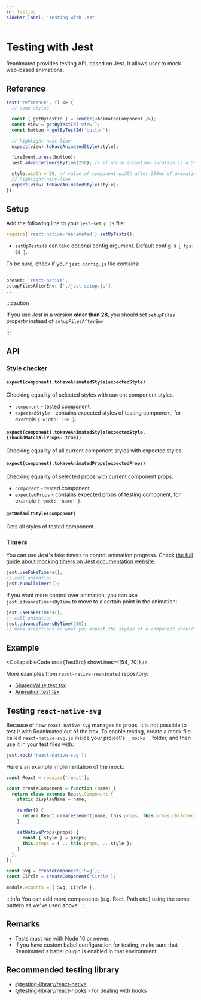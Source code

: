 ```yaml
---
id: testing
sidebar_label: 'Testing with Jest'
---
```



# Testing with Jest

Reanimated provides testing API, based on Jest. It allows user to mock web-based animations.

## Reference

```js
test('reference', () => {
  // some styles

  const { getByTestId } = render(<AnimatedComponent />);
  const view = getByTestId('view');
  const button = getByTestId('button');

  // highlight-next-line
  expect(view).toHaveAnimatedStyle(style);

  fireEvent.press(button);
  jest.advanceTimersByTime(250); // if whole animation duration is a 500ms

  style.width = 50; // value of component width after 250ms of animation
  // highlight-next-line
  expect(view).toHaveAnimatedStyle(style);
});
```

## Setup

Add the following line to your `jest-setup.js` file:

```js
require('react-native-reanimated').setUpTests();
```

- `setUpTests()` can take optional config argument. Default config is `{ fps: 60 }`.

To be sure, check if your `jest.config.js` file contains:

```js
...
preset: 'react-native',
setupFilesAfterEnv: ['./jest-setup.js'],
...
```

:::caution

If you use Jest in a version **older than 28**, you should set `setupFiles` property instead of `setupFilesAfterEnv`

:::

## API

### Style checker

#### `expect(component).toHaveAnimatedStyle(expectedStyle)`

Checking equality of selected styles with current component styles.

- `component` - tested component.
- `expectedStyle` - contains expected styles of testing component, for example `{ width: 100 }`.

#### `expect(component).toHaveAnimatedStyle(expectedStyle, {shouldMatchAllProps: true})`

Checking equality of all current component styles with expected styles.

#### `expect(component).toHaveAnimatedProps(expectedProps)`

Checking equality of selected props with current component props.

- `component` - tested component.
- `expectedProps` - contains expected props of testing component, for example `{ text: 'name' }`.

#### `getDefaultStyle(component)`

Gets all styles of tested component.

### Timers

You can use Jest's fake timers to control animation progress.
Check [the full guide about mocking timers on Jest documentation website](https://jestjs.io/docs/timer-mocks).

```js
jest.useFakeTimers();
// call animation
jest.runAllTimers();
```

If you want more control over animation, you can use `jest.advanceTimersByTime` to move to a certain point in the animation:

```js
jest.useFakeTimers();
// call animation
jest.advanceTimersByTime(250);
// make assertions on what you expect the styles of a component should be after 250ms
```

## Example

<CollapsibleCode src={TestSrc} showLines={[54, 70]} />

More examples from `react-native-reanimated` repository:

- [SharedValue.test.tsx](https://github.com/software-mansion/react-native-reanimated/tree/main/packages/react-native-reanimated/__tests__/SharedValue.test.tsx)
- [Animation.test.tsx](https://github.com/software-mansion/react-native-reanimated/blob/main/packages/react-native-reanimated/__tests__/Animation.test.tsx)

## Testing `react-native-svg`

Because of how `react-native-svg` manages its props, it is not possible to test it with Reanimated out of the box.
To enable testing, create a mock file called `react-native-svg.js` inside your project's `__mocks__` folder, and then use it in your test files with:

```js
jest.mock('react-native-svg');
```

Here's an example implementation of the mock:

```js
const React = require('react');

const createComponent = function (name) {
  return class extends React.Component {
    static displayName = name;

    render() {
      return React.createElement(name, this.props, this.props.children);
    }

    setNativeProps(props) {
      const { style } = props;
      this.props = { ...this.props, ...style };
    }
  };
};

const Svg = createComponent('Svg');
const Circle = createComponent('Circle');

module.exports = { Svg, Circle };
```

:::info
You can add more components (e.g. Rect, Path etc.) using the same pattern as we've used above.
:::

## Remarks

- Tests must run with Node 16 or newer.
- If you have custom babel configuration for testing, make sure that Reanimated's babel plugin is enabled in that environment.

## Recommended testing library

- [@testing-library/react-native](https://testing-library.com/docs/react-native-testing-library/intro)
- [@testing-library/react-hooks](https://react-hooks-testing-library.com/) - for dealing with hooks
